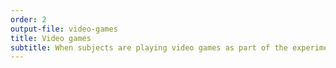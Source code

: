 ```yaml
---
order: 2
output-file: video-games
title: Video games
subtitle: When subjects are playing video games as part of the experiment
---
```

